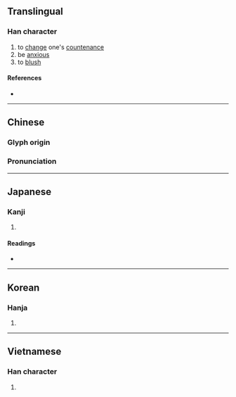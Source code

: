 {{character info/new}}
==Translingual==

===Han character===
{{Han char|rn=61|rad=心|as=09|sn=12|four=99080|canj=PHDF|ids=⿰忄秋}}

# to [[change]] one's [[countenance]]
# be [[anxious]]
# to [[blush]]

====References====
* {{Han ref|kx=0393.200|dkj=10884|dj=0729.170|hdz=42329.040|uh=6100|ud=24832|bh=B473|bd=46195}}

----

==Chinese==
{{zh-forms}}

===Glyph origin===
{{Han etym}}

===Pronunciation===
{{zh-pron
|m=qiǎo
|c=ciu2
|mc=y
|oc=y
|cat=v
}}

----

==Japanese==

===Kanji===
{{ja-kanji|grade=|rs=心09}}

# {{defn|lang=ja|sort=心09}}

====Readings====
* {{ja-readings|on=[[しょう]] (shō), [[しゅう]] (shū)|kun=[[うれえる]] (ureeru), [[さびしい]] (sabishii)}}

----

==Korean==

===Hanja===
{{ko-hanja|hangeul=초|eumhun=|rv=cho|mr=ch'o|y=cho}}

# {{defn|lang=ko|sort=心09}}

----

==Vietnamese==

===Han character===
{{vi-readings|rs=心09|hanviet=xỉu}}

# {{defn|lang=vi|sort=心09}}